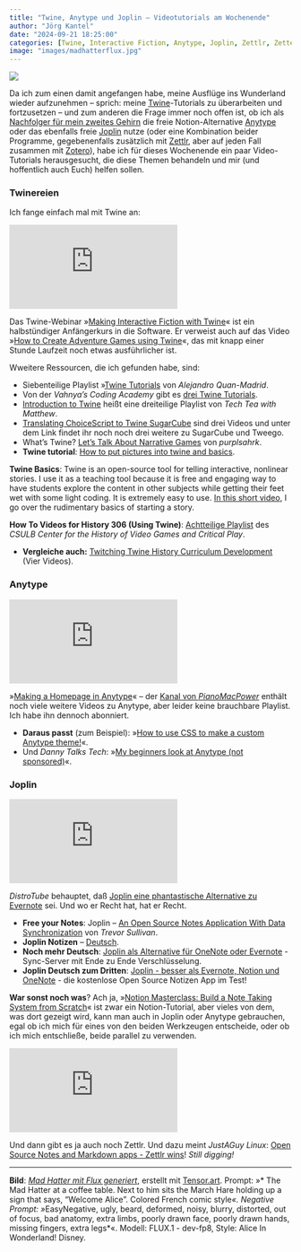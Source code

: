 ```yaml
---
title: "Twine, Anytype und Joplin – Videotutorials am Wochenende"
author: "Jörg Kantel"
date: "2024-09-21 18:25:00"
categories: [Twine, Interactive Fiction, Anytype, Joplin, Zettlr, Zettelkasten]
image: "images/madhatterflux.jpg"
---
```


[![](images/madhatterflux-b.jpg)](https://www.flickr.com/photos/schockwellenreiter/53976156949/)

Da ich zum einen damit angefangen habe, meine Ausflüge ins Wunderland wieder aufzunehmen -- sprich: meine [Twine](http://cognitiones.kantel-chaos-team.de/multimedia/spieleprogrammierung/twine2.html)-Tutorials zu überarbeiten und fortzusetzen -- und zum anderen die Frage immer noch offen ist, ob ich als [Nachfolger für mein zweites Gehirn](https://kantel.github.io/posts/2024090202_second_brain_joplin/) die freie Notion-Alternative [Anytype](https://anytype.io/) oder das ebenfalls freie [Joplin](http://cognitiones.kantel-chaos-team.de/webworking/staticsites/joplin.html) nutze (oder eine Kombination beider Programme, gegebenenfalls zusätzlich mit [Zettlr](http://cognitiones.kantel-chaos-team.de/webworking/auszeichnungssprachen/zettlr.html), aber auf jeden Fall zusammen mit [Zotero](https://de.wikipedia.org/wiki/Zotero)), habe ich für dieses Wochenende ein paar Video-Tutorials herausgesucht, die diese Themen behandeln und mir (und hoffentlich auch Euch) helfen sollen.

### Twinereien

Ich fange einfach mal mit Twine an:

<iframe class="if16_9" src="https://www.youtube.com/embed/7nd98qsBVNk?si=37I_wEiX2wwNBQvS" title="YouTube video player" frameborder="0" allow="accelerometer; autoplay; clipboard-write; encrypted-media; gyroscope; picture-in-picture; web-share" referrerpolicy="strict-origin-when-cross-origin" allowfullscreen></iframe>

Das Twine-Webinar »[Making Interactive Fiction with Twine](https://www.youtube.com/watch?v=7nd98qsBVNk)« ist ein halbstündiger Anfängerkurs in die Software. Er verweist auch auf das Video »[How to Create Adventure Games using Twine](https://www.youtube.com/watch?v=Fp9Sxiv-O-0)«, das mit knapp einer Stunde Laufzeit noch etwas ausführlicher ist.

Wweitere Ressourcen, die ich gefunden habe, sind:

- Siebenteilige Playlist »[Twine Tutorials](https://www.youtube.com/playlist?list=PLuPOIXwQwZKyMnFmv-bBTkg3vnEPOOpHr) von *Alejandro Quan-Madrid*.
- Von der *Vahnya's Coding Academy* gibt es [drei Twine Tutorials](https://www.youtube.com/playlist?list=PLt82UtLbNm4mnsGJQtDKzrxXI2wDC-wxu).
- [Introduction to Twine](https://www.youtube.com/playlist?list=PLHPiz_8klh0zT-0vpoK6MYF5bQ3MCmRNS) heißt eine dreiteilige Playlist von *Tech Tea with Matthew*.
- [Translating ChoiceScript to Twine SugarCube](https://www.youtube.com/playlist?list=PL5YOcupubqyTLWQnIqfHdoeBLFxbWcbWX) sind drei Videos und unter dem Link findet ihr noch noch drei weitere zu SugarCube und Tweego.
- What's Twine? [Let's Talk About Narrative Games](https://www.youtube.com/watch?v=7lSI7QIt8eU) von 
*purplsahrk*.
- **Twine tutorial**: [How to put pictures into twine and basics](https://www.youtube.com/watch?v=mA71c3u7x18).

**Twine Basics**: Twine is an open-source tool for telling interactive, nonlinear stories. I use it as a teaching tool because it is free and engaging way to have students explore the content in other subjects while getting their feet wet with some light coding. It is extremely easy to use. [In this short video](https://www.youtube.com/watch?v=mazJHm7j8OU), I go over the rudimentary basics of starting a story.

**How To Videos for History 306 (Using Twine)**: [Achtteilige Playlist](https://www.youtube.com/playlist?list=PLH1MIxmGCbrwP2PdRz3bdogguyEpppn0y) des *CSULB Center for the History of Video Games and Critical Play*.

- **Vergleiche auch:** [Twitching Twine History Curriculum Development](https://www.youtube.com/playlist?list=PLH1MIxmGCbryb3IzjR5RjoAGw5d6l1Pti) (Vier Videos).

### Anytype

<iframe class="if16_9" src="https://www.youtube.com/embed/FIrf-5SzNyU?si=vexRAsqlTgtsnEnw" title="YouTube video player" frameborder="0" allow="accelerometer; autoplay; clipboard-write; encrypted-media; gyroscope; picture-in-picture; web-share" referrerpolicy="strict-origin-when-cross-origin" allowfullscreen></iframe>

»[Making a Homepage in Anytype](https://www.youtube.com/watch?v=FIrf-5SzNyU)« – der [Kanal von *PianoMacPower*](https://www.youtube.com/@pianomacpower/videos) enthält noch viele weitere Videos zu Anytype, aber leider keine brauchbare Playlist. Ich habe ihn dennoch abonniert.

- **Daraus passt** (zum Beispiel): »[How to use CSS to make a custom Anytype theme!](https://www.youtube.com/watch?v=Y1dnTWswbRY)«.
- Und *Danny Talks Tech*: »[My beginners look at Anytype (not sponsored)](https://www.youtube.com/watch?v=OZsLRcdjOlA)«.

### Joplin

<iframe class="if16_9" src="https://www.youtube.com/embed/0I_OPQQiYVU?si=5DiikQ96o1ZHkBZY" title="YouTube video player" frameborder="0" allow="accelerometer; autoplay; clipboard-write; encrypted-media; gyroscope; picture-in-picture; web-share" referrerpolicy="strict-origin-when-cross-origin" allowfullscreen></iframe>

*DistroTube* behauptet, daß [Joplin eine phantastische Alternative zu Evernote](https://www.youtube.com/watch?v=0I_OPQQiYVU) sei. Und wo er Recht hat, hat er Recht.

- **Free your Notes**: Joplin – [An Open Source Notes Application With Data Synchronization](https://www.youtube.com/watch?v=U4VwdkWU2GU) von *Trevor Sullivan*.
- **Joplin Notizen** – [Deutsch](https://www.youtube.com/watch?v=F0VIIOjfK_w).
- **Noch mehr Deutsch**: [Joplin als Alternative für OneNote oder Evernote](https://www.youtube.com/watch?v=6poXTeK6Lq4) - Sync-Server mit Ende zu Ende Verschlüsselung.
- **Joplin Deutsch zum Dritten**: [Joplin - besser als Evernote, Notion und OneNote](https://www.youtube.com/watch?v=1SKaz1txeKA) - die kostenlose Open Source Notizen App im Test!

**War sonst noch was**? Ach ja, »[Notion Masterclass: Build a Note Taking System from Scratch](https://www.youtube.com/watch?v=zLqkp3-VLSM)« ist zwar ein Notion-Tutorial, aber vieles von dem, was dort gezeigt wird, kann man auch in Joplin oder Anytype gebrauchen, egal ob ich mich für eines von den beiden Werkzeugen entscheide, oder ob ich mich entschließe, beide parallel zu verwenden.

<iframe class="if16_9" src="https://www.youtube.com/embed/MUBFagewpRA?si=z6eaCAVVsNsjCNRF" title="YouTube video player" frameborder="0" allow="accelerometer; autoplay; clipboard-write; encrypted-media; gyroscope; picture-in-picture; web-share" referrerpolicy="strict-origin-when-cross-origin" allowfullscreen></iframe>

Und dann gibt es ja auch noch Zettlr. Und dazu meint *JustAGuy Linux*: [Open Source Notes and Markdown apps - Zettlr wins](https://www.youtube.com/watch?v=MUBFagewpRA)! *Still digging!*

---

**Bild**: *[Mad Hatter mit Flux generiert](https://www.flickr.com/photos/schockwellenreiter/53976156949/)*, erstellt mit [Tensor.art](http://cognitiones.kantel-chaos-team.de/technikgeschichte/rechnerundnetze/tensorart.html). Prompt: »* The Mad Hatter at a coffee table. Next to him sits the March Hare holding up a sign that says, "Welcome Alice". Colored French comic style*«. Negative Prompt: »*EasyNegative, ugly, beard, deformed, noisy, blurry, distorted, out of focus, bad anatomy, extra limbs, poorly drawn face, poorly drawn hands, missing fingers, extra legs*«. Modell: FLUX.1 - dev-fp8, Style: Alice In Wonderland! Disney.